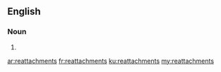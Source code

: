 ==English==

===Noun===
{{head|en|plural}}

# {{plural of|reattachment|lang=en|nocat=1}}

[[ar:reattachments]]
[[fr:reattachments]]
[[ku:reattachments]]
[[my:reattachments]]